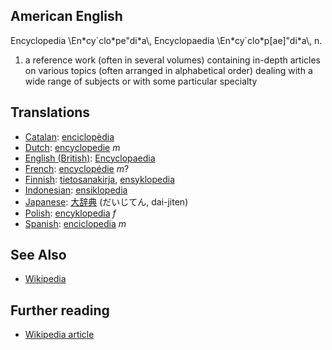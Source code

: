 ==American English==
Encyclopedia \En*cy`clo*pe"di*a\, Encyclopaedia
\En*cy`clo*p[ae]"di*a\, n.
# a reference work (often in several volumes) containing in-depth articles on various topics (often arranged in alphabetical order) dealing with a wide range of subjects or with some particular specialty

==Translations==
*[[Catalan]]: [[enciclopèdia]]
*[[Dutch]]: [[encyclopedie]] ''m''
*[[English (British)]]: [[Encyclopaedia]]
*[[French]]: [[encyclopédie]] ''m''?
*[[Finnish]]: [[tietosanakirja]], [[ensyklopedia]]
*[[Indonesian]]: [[ensiklopedia]]
*[[Japanese]]: [[大辞典]] (だいじてん, dai-jiten)
*[[Polish]]: [[encyklopedia]] ''f''
*[[Spanish]]: [[enciclopedia]] ''m''

==See Also==

* [[Wikipedia]]

== Further reading ==
* [[en:Encyclopedia|Wikipedia article]]